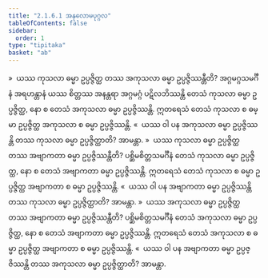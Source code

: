 ```yaml
---
title: "2.1.6.1 အနုလောမပုဂ္ဂလ"
tableOfContents: false
sidebar:
  order: 1
type: "tipitaka"
basket: "ab"
---
```



<DynamicBreadcrumb />

<Division number="89">

<Paragraph number="401">
»  ယဿ ကုသလာ ဓမ္မာ ဥပ္ပဇ္ဇိတ္ထ တဿ အကုသလာ ဓမ္မာ ဥပ္ပဇ္ဇိဿန္တီတိ?
</Paragraph>

<Paragraph number="402">
အဂ္ဂမဂ္ဂသမင်္ဂီနံ အရဟန္တာနံ ယဿ စိတ္တဿ အနန္တရာ အဂ္ဂမဂ္ဂံ ပဋိလဘိဿန္တိ တေသံ ကုသလာ ဓမ္မာ ဥပ္ပဇ္ဇိတ္ထ, နော စ တေသံ အကုသလာ ဓမ္မာ ဥပ္ပဇ္ဇိဿန္တိ. ဣတရေသံ တေသံ ကုသလာ စ ဓမ္မာ ဥပ္ပဇ္ဇိတ္ထ အကုသလာ စ ဓမ္မာ ဥပ္ပဇ္ဇိဿန္တိ.
</Paragraph>

<Paragraph number="403">
«  ယဿ ဝါ ပန အကုသလာ ဓမ္မာ ဥပ္ပဇ္ဇိဿန္တိ တဿ ကုသလာ ဓမ္မာ ဥပ္ပဇ္ဇိတ္ထာတိ? အာမန္တာ.
</Paragraph>

<Paragraph number="404">
»  ယဿ ကုသလာ ဓမ္မာ ဥပ္ပဇ္ဇိတ္ထ တဿ အဗျာကတာ ဓမ္မာ ဥပ္ပဇ္ဇိဿန္တီတိ?
</Paragraph>

<Paragraph number="405">
ပစ္ဆိမစိတ္တသမင်္ဂီနံ တေသံ ကုသလာ ဓမ္မာ ဥပ္ပဇ္ဇိတ္ထ, နော စ တေသံ အဗျာကတာ ဓမ္မာ ဥပ္ပဇ္ဇိဿန္တိ. ဣတရေသံ တေသံ ကုသလာ စ ဓမ္မာ ဥပ္ပဇ္ဇိတ္ထ အဗျာကတာ စ ဓမ္မာ ဥပ္ပဇ္ဇိဿန္တိ.
</Paragraph>

<Paragraph number="406">
«  ယဿ ဝါ ပန အဗျာကတာ ဓမ္မာ ဥပ္ပဇ္ဇိဿန္တိ တဿ ကုသလာ ဓမ္မာ ဥပ္ပဇ္ဇိတ္ထာတိ? အာမန္တာ.
</Paragraph>

</Division>
<Division number="90">

<Paragraph number="407">
»  ယဿ အကုသလာ ဓမ္မာ ဥပ္ပဇ္ဇိတ္ထ တဿ အဗျာကတာ ဓမ္မာ ဥပ္ပဇ္ဇိဿန္တီတိ?
</Paragraph>

<Paragraph number="408">
ပစ္ဆိမစိတ္တသမင်္ဂီနံ တေသံ အကုသလာ ဓမ္မာ ဥပ္ပဇ္ဇိတ္ထ, နော စ တေသံ အဗျာကတာ ဓမ္မာ ဥပ္ပဇ္ဇိဿန္တိ. ဣတရေသံ တေသံ အကုသလာ စ ဓမ္မာ ဥပ္ပဇ္ဇိတ္ထ အဗျာကတာ စ ဓမ္မာ ဥပ္ပဇ္ဇိဿန္တိ.
</Paragraph>

<Paragraph number="409">
«  ယဿ ဝါ ပန အဗျာကတာ ဓမ္မာ ဥပ္ပဇ္ဇိဿန္တိ တဿ အကုသလာ ဓမ္မာ ဥပ္ပဇ္ဇိတ္ထာတိ? အာမန္တာ.
</Paragraph>
</Division>